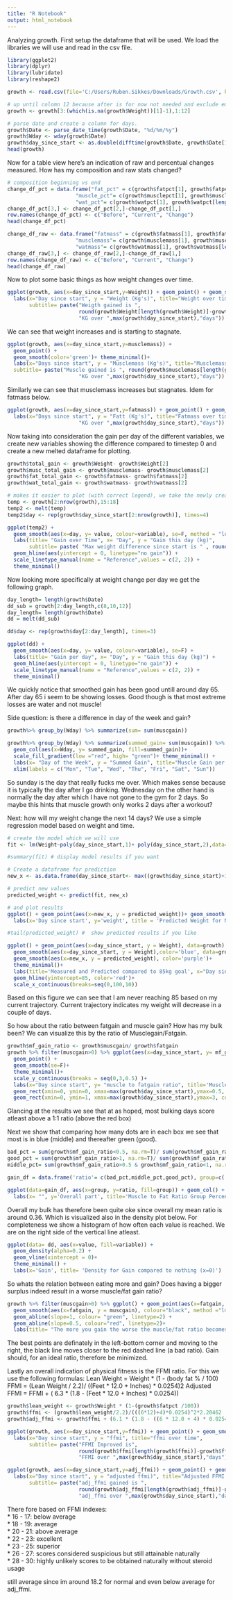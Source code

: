 ---
title: "R Notebook"
output: html_notebook
---
Analyzing growth. First setup the dataframe that will be used. We load the libraries we will use and read in the csv file. 

```{r}
library(ggplot2)
library(dplyr)
library(lubridate)
library(reshape2)

growth <- read.csv(file='C:/Users/Ruben.Sikkes/Downloads/Growth.csv', header=T)

# up until colomn 12 because after is for now not needed and exclude empty rows at the bottom
growth <- growth[3:(which(is.na(growth$Weight))[1]-1),1:12]

# parse date and create a column for days.
growth$Date <- parse_date_time(growth$Date, "%d/%m/%y")
growth$Wday <- wday(growth$Date)
growth$day_since_start <- as.double(difftime(growth$Date, growth$Date[1], units = 'days'))
head(growth)
```
Now for a table view here's an indication of raw and percentual changes measured. How has my composition and raw stats changed?

```{r}
# composition beginning vs end
change_df_pct = data.frame("fat_pct" = c(growth$fatpct[1], growth$fatpct[length(growth$day_since_start)]),
                      "muscle_pct"= c(growth$musclepct[1], growth$musclepct[length(growth$day_since_start)]),
                      "wat_pct"= c(growth$watpct[1], growth$watpct[length(growth$day_since_start)]))
change_df_pct[3,] <- change_df_pct[2,]-change_df_pct[1,]
row.names(change_df_pct) <- c("Before", "Current", "Change")
head(change_df_pct)
```

```{r}
change_df_raw <- data.frame("fatmass" = c(growth$fatmass[1], growth$fatmass[length(growth$day_since_start)]),
                      "musclemass"= c(growth$musclemass[1], growth$musclemass[length(growth$day_since_start)]),
                      "watmass"= c(growth$watmass[1], growth$watmass[length(growth$day_since_start)]))
change_df_raw[3,] <- change_df_raw[2,]-change_df_raw[1,]
row.names(change_df_raw) <- c("Before", "Current", "Change")
head(change_df_raw)
```

Now to plot some basic things as how weight changes over time.

```{r}
ggplot(growth, aes(x=day_since_start,y=Weight)) + geom_point() + geom_smooth()+ theme_minimal()+
  labs(x="Day since start", y = "Weight (Kg's)", title="Weight over time", 
       subtitle= paste("Weigth gained is ", 
                       round(growth$Weight[length(growth$Weight)]-growth$Weight[1], digits=2),
                       "KG over ",max(growth$day_since_start),"days"))
```
We can see that weight increases and is starting to stagnate.

```{r}
ggplot(growth, aes(x=day_since_start,y=musclemass)) + 
  geom_point() +
  geom_smooth(color='green')+ theme_minimal()+
  labs(x="Days since start", y = "Musclemass (Kg's)", title="Musclemass over time",
  subtitle= paste("Muscle gained is ", round(growth$musclemass[length(growth$musclemass)]-growth$musclemass[1], digits=2),
                       "KG over ",max(growth$day_since_start),"days"))
```
Similarly we can see that musclemass increases but stagnates. Idem for fatmass below.

```{r}
ggplot(growth, aes(x=day_since_start,y=fatmass)) + geom_point() + geom_smooth(color='red')+ theme_minimal()+
  labs(x="Days since start", y = "Fatt (Kg's)", title="Fatmass over time", subtitle= paste("Fat gained is ", round(growth$fatmass[length(growth$fatmass)]-growth$fatmass[1], digits=2),
                       "KG over ",max(growth$day_since_start),"days"))
```
Now taking into consideration the gain per day of the different variables, we create new variables showing the difference compared to timestep 0 and create a new melted dataframe for plotting. 
```{r}
growth$total_gain <- growth$Weight- growth$Weight[2]
growth$musc_total_gain <- growth$musclemass- growth$musclemass[2]
growth$fat_total_gain <- growth$fatmass- growth$fatmass[2]
growth$wat_total_gain <- growth$watmass- growth$watmass[2]

# makes it easier to plot (with correct legend), we take the newly created last 4 variables
temp <- growth[2:nrow(growth),15:18]
temp2 <- melt(temp)
temp2$day <- rep(growth$day_since_start[2:nrow(growth)], times=4)

ggplot(temp2) + 
  geom_smooth(aes(x=day, y= value, colour=variable), se=F, method = "loess") +
  labs(title= "Gain over Time", x= "Day", y = "Gain this day (kg)", 
       subtitle= paste( "Max weight difference since start is " , round(max(growth$total_gain[2:nrow(growth)]),3), "Kg")) +
  geom_hline(aes(yintercept = 0, linetype="no gain")) +
  scale_linetype_manual(name = "Reference",values = c(2, 2)) +
  theme_minimal()
```

Now looking more specifically at weight change per day we get the following graph. 
```{r}
day_length= length(growth$Date)
dd_sub = growth[2:day_length,c(8,10,12)]
day_length= length(growth$Date)
dd = melt(dd_sub)

dd$day <- rep(growth$day[2:day_length], times=3)

ggplot(dd) + 
  geom_smooth(aes(x=day, y= value, colour=variable), se=F) +
  labs(title= "Gain per day", x= "Day", y = "Gain this day (kg)") +
  geom_hline(aes(yintercept = 0, linetype="no gain")) +
  scale_linetype_manual(name = "Reference",values = c(2, 2)) +
  theme_minimal()
```
We quickly notice that smoothed gain has been good untill around day 65. After day 65 i seem to be showing losses. Good though is that most extreme losses are water and not muscle!

Side question: is there a difference in day of the week and gain?
```{r}
growth%>% group_by(Wday) %>% summarize(sum= sum(muscgain)) 

```
```{r}
growth%>% group_by(Wday) %>% summarize(summed_gain= sum(muscgain)) %>% ggplot() + 
  geom_col(aes(x=Wday, y= summed_gain, fill=summed_gain))+
  scale_fill_gradient(low ="red", high= "green")+ theme_minimal() + 
  labs(x= "Day of the Week", y = "Summed Gain", title="Muscle Gain per Day of the Week")+
  xlim(labels = c("Mon", "Tue", "Wed", "Thu", "Fri", "Sat", "Sun"))
```
So sunday is the day that really fucks me over. Which makes sense because it is typically the day after I go drinking. Wednesday on the other hand is normally the day after which I have not gone to the gym for 2 days. So maybe this hints that muscle growth only works 2 days after a workout?


Next: how will my weight change the next 14 days? We use a simple regression model based on weight and time. 

```{r}
# create the model which we will use 
fit <- lm(Weight~poly(day_since_start,1)+ poly(day_since_start,2),data=growth)

#summary(fit) # display model results if you want

# Create a dataframe for prediction 
new_x <- as.data.frame(day_since_start<- max((growth$day_since_start)+1):(max(growth$day_since_start)+14))

# predict new values
predicted_weight <- predict(fit, new_x)

# and plot results
ggplot() + geom_point(aes(x=new_x, y = predicted_weight))+ geom_smooth(aes(x=new_x, y = predicted_weight))+
  labs(x='Day since start', y='weight', title = 'Predicted Weight for Next 14 Days') + theme_minimal()

#tail(predicted_weight) #  show predicted results if you like
```

```{r}
ggplot() + geom_point(aes(x=day_since_start, y = Weight), data=growth) +
  geom_smooth(aes(x=day_since_start, y = Weight),color='blue', data=growth, method ='loess') +
  geom_smooth(aes(x=new_x, y = predicted_weight), color='purple')+
  theme_minimal()+
  labs(title='Measured and Predicted compared to 85kg goal', x="Day since start", y = "Weight (kg's)")+
  geom_hline(yintercept=85, color='red')+
  scale_x_continuous(breaks=seq(0,100,10))
```
Based on this figure we can see that I am never reaching 85 based on my current trajectory. Current trajectory indicates my weight will decrease in a couple of days.

So how about the ratio between fatgain and muscle gain? How has my bulk been? We can visualize this by the ratio of Musclegain/Fatgain.
```{r}
growth$mf_gain_ratio <- growth$muscgain/ growth$fatgain
growth %>% filter(muscgain>0) %>% ggplot(aes(x=day_since_start, y= mf_gain_ratio)) +
  geom_point() +
  geom_smooth(se=F)+
  theme_minimal()+
  scale_y_continuous(breaks = seq(0,3,0.5) )+
  labs(x="Day since start", y= "muscle to fatgain ratio", title='Muscle to Fatgain ratio over time', subtitle= "based on good= m:f > 1:1, bad worse than 1:2 and average in between")+
  geom_rect(xmin=0, ymin=0, xmax=max(growth$day_since_start),ymax=0.5, colour="red", fill="red", alpha=0.005)+
  geom_rect(xmin=0, ymin=1, xmax=max(growth$day_since_start),ymax=3, colour="green", fill="green", alpha=0.005)

```
Glancing at the results we see that at as hoped, most bulking days score atleast above a 1:1 ratio (above the red box)

Next we show that comparing how many dots are in each box we see that most is in blue (middle) and thereafter green (good).
```{r}
bad_pct = sum(growth$mf_gain_ratio<0.5, na.rm=T)/ sum(growth$mf_gain_ratio>0, na.rm=T)
good_pct = sum(growth$mf_gain_ratio>1, na.rm=T)/ sum(growth$mf_gain_ratio>0, na.rm=T)
middle_pct= sum(growth$mf_gain_ratio>0.5 & growth$mf_gain_ratio<1, na.rm=T)/ sum(growth$mf_gain_ratio>0, na.rm=T)

gain_df = data.frame('ratio'= c(bad_pct,middle_pct,good_pct), group=c('bad','middle', 'good'))

ggplot(data=gain_df, aes(x=group, y=ratio, fill=group)) + geom_col() +
  labs(x= "", y='Overall part', title='Muscle to Fat Ratio Group Percentages', subtitle= paste("mean ratio = ", mean(gain_df$ratio))) + theme_minimal()
```
Overall my bulk has therefore been quite oke since overall my mean ratio is around 0.36. Which is visualized also in the density plot below.
For completeness we show a histogram of how often each value is reached. We are on the right side of the vertical line atleast.
```{r}
ggplot(data= dd, aes(x=value, fill=variable)) + 
  geom_density(alpha=0.2) + 
  geom_vline(xintercept = 0)+
  theme_minimal() + 
  labs(x='Gain', title= 'Density for Gain compared to nothing (x=0)')
```

So whats the relation between eating more and gain? Does having a bigger surplus indeed result in a worse muscle/fat gain ratio? 
```{r}
growth %>% filter(muscgain>0) %>% ggplot() + geom_point(aes(x=fatgain, y = muscgain, colour= mf_gain_ratio)) + 
  geom_smooth(aes(x=fatgain, y = muscgain), colour="black", method ="lm", se=F) + 
  geom_abline(slope=1, colour= "green", linetype=2) + 
  geom_abline(slope=0.5, colour="red", linetype=2)+
  labs(title= "The more you gain the worse the muscle/fat ratio becomes", subtitle="green= 1:1, black= average measured, red= 1:2") + theme_minimal() + scale_colour_gradient(low ="red", high= "green")
```
The best points are definately in the left-bottom corner and moving to the right, the black line moves closer to the red dashed line (a bad ratio). Gain should, for an ideal ratio, therefore be minimized. 


Lastly an overall indication of physical fitness is the FFMI ratio. For this we use the following formulas:
Lean Weight = Weight * (1 - (body fat % / 100)
FFMI = (Lean Weight / 2.2)/ ((Feet * 12.0 + Inches) * 0.0254)2
Adjusted FFMI = FFMI + ( 6.3 * (1.8 - (Feet * 12.0 + Inches) * 0.0254))

```{r}
growth$lean_weight <- growth$Weight * (1-(growth$fatpct /100))
growth$ffmi <- (growth$lean_weight/2.2)/(((6*12)+4)*0.0254)^2*2.20462
growth$adj_ffmi <- growth$ffmi + (6.1 * (1.8 - ((6 * 12.0 + 4) * 0.0254)))

ggplot(growth, aes(x=day_since_start,y=ffmi)) + geom_point() + geom_smooth()+ theme_minimal()+
  labs(x="Day since start", y = "ffmi", title="ffmi over time", 
       subtitle= paste("FFMI Improved is", 
                       round(growth$ffmi[length(growth$ffmi)]-growth$ffmi[1], digits=2),
                       "FFMI over ",max(growth$day_since_start),"days"))

ggplot(growth, aes(x=day_since_start,y=adj_ffmi)) + geom_point() + geom_smooth()+ theme_minimal()+
  labs(x="Day since start", y = "adjusted ffmi)", title="Adjusted FFMI over time", 
       subtitle= paste("adj_ffmi gained is ", 
                       round(growth$adj_ffmi[length(growth$adj_ffmi)]-growth$adj_ffmi[1], digits=2),
                       "adj_ffmi over ",max(growth$day_since_start),"days"))
```

There fore based on FFMi indexes:  
* 16 - 17: below average   
* 18 - 19: average  
* 20 - 21: above average  
* 22 - 23: excellent  
* 23 - 25: superior  
* 26 - 27: scores considered suspicious but still attainable naturally  
* 28 - 30: highly unlikely scores to be obtained naturally without steroid usage  

still average since im around 18.2 for normal and even below average for adj_ffmi. 
